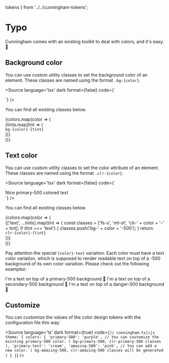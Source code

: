   tokens
} from '../../cunningham-tokens';

<Meta title="Colors/Doc"/>


# Typo

Cunningham comes with an existing toolkit to deal with colors, and it's easy. 🎨

## Background color

You can use custom utility classes to set the background color of an element. These classes are named using the format `.bg-{color}`.

<Source
  language='tsx'
  dark
  format={false}
  code={`
  <div className="bg-primary-500"></div>
  `}
/>

You can find all existing classes below.

<Canvas isColumn={true} withSource="none">
  {colors.map(color => (
    <div key={color} style={{display: 'flex', gap: '5px'}}>
      {tints.map(tint => (
        <div key={color + tint} style={{display: 'flex', flexDirection: 'column', flexShrink: 0,flexBasis: '120px', alignItems: 'center', flexGrow: 1}}>
          <div style={{width: '72px', height: '48px'}} className={"bg-" + color + "-" + tint}></div>
          <code className="fs-s mt-st">bg-{color}-{tint}</code>
        </div>
      ))}
    </div>
  ))}
</Canvas>

## Text color

You can use custom utility classes to set the color attribute of an element. These classes are named using the format `.clr-{color}`.

<Source
  language='tsx'
  dark
  format={false}
  code={`
  <div className="clr-primary-500">Nice primary-500 colored text</div>
  `}
/>

You can find all existing classes below.

<Canvas isColumn={true} withSource="none">
  {colors.map(color => (
    <div key={color} style={{display: 'flex', gap: '10px'}}>
      {['text', ...tints].map(tint => {
        const classes = ['fs-s', 'mt-st', 'clr-' + color + '-' + tint];
        if (tint === 'text') {
          classes.push('bg-' + color + '-500');
        }
        return <div key={color + tint} style={{
          display: 'flex',
          flexDirection: 'column',
          flexShrink: 0,
          flexBasis: '110px',
          alignItems: 'center',
          flexGrow: 1
        }}>
          <code className={classes.join(' ')}>clr-{color}-{tint}</code>
        </div>
      })}
    </div>
  ))}
</Canvas>

Pay attention the special `{color}-text` variation. Each color must have a text color variation, which is supposed to
render readable text on top of a -500 background of its own color variation. Please check out the following examplez:

<Canvas withSource="open">
<span className="bg-primary-500 clr-primary-text fw-medium p-t">
  I'm a text on top of a primary-500 background 👋
</span>
<span className="bg-secondary-500 clr-secondary-text fw-medium p-t">
  I'm a text on top of a secondary-500 background 👋
</span>
<span className="bg-danger-500 clr-danger-text fw-medium p-t">
  I'm a text on top of a danger-500 background 👋
</span>
</Canvas>

## Customize

You can customize the values of the color design tokens with the configuration file this way:

<Source
  language='ts'
  dark
  format={true}
  code={`
  // cunningham.ts|cjs
    theme: {
      colors: {
        'primary-500': 'purple', // You can customize the existing primary-500 color. ( bg-primary-500, clr-primary-500 classes ),
        'primary-text': 'cream',
        'amazing-500': 'pink', // You can add a new color. ( bg-amazing-500, clr-amazing-500 classes will be generated )
    }
  }
  `}
/>